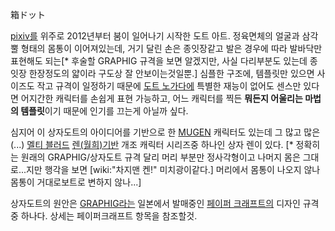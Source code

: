 箱ドット

[[pixiv]]를 위주로 2012년부터 붐이 일어나기 시작한 도트 아트.
정육면체의 얼굴과 삼각뿔 형태의 몸통이 이어져있는데, 거기 달린 손은 종잇장같고 발은 경우에 따라 발바닥만 표현해도 되는[* 후술할 GRAPHIG 규격을 보면 알겠지만, 사실 다리부분도 있는데 종잇장 한장정도의 얇이라 구도상 잘 안보이는것일뿐.] 심플한 구조에, 템플릿만 있으면 사이즈도 작고 규격이 일정하기 때문에 [[도트 노가다]]에 특별한 재능이 없어도 센스만 있다면 어지간한 캐릭터를 손쉽게 표현 가능하고, 어느 캐릭터를 찍든 '''뭐든지 어울리는 마법의 템플릿'''이기 때문에 인기를 끄는게 아닐까 싶다.

심지어 이 상자도트의 아이디어를 기반으로 한 [[MUGEN]] 캐릭터도 있는데 그 많고 많은(...) [[멜티 블러드]] [[렌(월희)]]기반 개조 캐릭터 시리즈중 하나인 상자 렌이 있다. [* 정확히는 원래의 GRAPHIG/상자도트 규격 달리 머리 부분만 정사각형이고 나머지 몸은 그대로...지만 행각을 보면 [wiki:"차지맨 켄!" 미치광이같다.] 머리에서 몸통이 나오지 않나 몸통이 거대로보트로 변하지 않나...]

상자도트의 원안은 [[GRAPHIG]]라는 일본에서 발매중인 [[페이퍼 크래프트]]의 디자인 규격중 하나다. 상세는 페이퍼크래프트 항목을 참조할것. 

